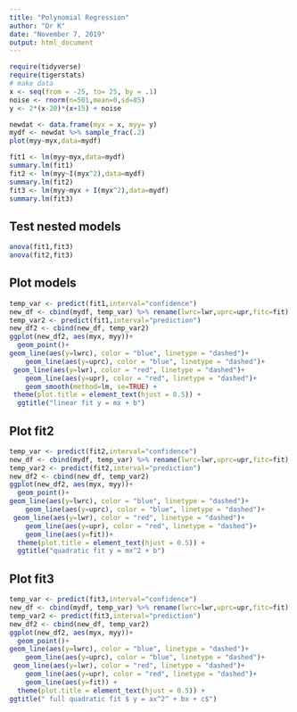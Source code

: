 ```yaml
---
title: "Polynomial Regression"
author: "Dr K"
date: "November 7, 2019"
output: html_document
---
```


```r
require(tidyverse)
require(tigerstats)
# make data
x <- seq(from = -25, to= 25, by = .1)
noise <- rnorm(n=501,mean=0,sd=85)
y <- 2*(x-20)*(x+15) + noise

```
```r
newdat <- data.frame(myx = x, myy= y)
mydf <- newdat %>% sample_frac(.2)
plot(myy~myx,data=mydf)
```

```r
fit1 <- lm(myy~myx,data=mydf)
summary.lm(fit1)
fit2 <- lm(myy~I(myx^2),data=mydf)
summary.lm(fit2)
fit3 <- lm(myy~myx + I(myx^2),data=mydf)
summary.lm(fit3)
```
## Test nested models

```r
anova(fit1,fit3)
anova(fit2,fit3)
```
## Plot models

```r
temp_var <- predict(fit1,interval="confidence") 
new_df <- cbind(mydf, temp_var) %>% rename(lwrc=lwr,uprc=upr,fitc=fit)
temp_var2 <- predict(fit1,interval="prediction") 
new_df2 <- cbind(new_df, temp_var2)  
ggplot(new_df2, aes(myx, myy))+
  geom_point()+
geom_line(aes(y=lwrc), color = "blue", linetype = "dashed")+
    geom_line(aes(y=uprc), color = "blue", linetype = "dashed")+
 geom_line(aes(y=lwr), color = "red", linetype = "dashed")+
    geom_line(aes(y=upr), color = "red", linetype = "dashed")+ 
    geom_smooth(method=lm, se=TRUE) +
 theme(plot.title = element_text(hjust = 0.5)) +
  ggtitle("linear fit y = mx + b")


```

## Plot fit2

```r
temp_var <- predict(fit2,interval="confidence") 
new_df <- cbind(mydf, temp_var) %>% rename(lwrc=lwr,uprc=upr,fitc=fit)
temp_var2 <- predict(fit2,interval="prediction") 
new_df2 <- cbind(new_df, temp_var2)  
ggplot(new_df2, aes(myx, myy))+
  geom_point()+
geom_line(aes(y=lwrc), color = "blue", linetype = "dashed")+
    geom_line(aes(y=uprc), color = "blue", linetype = "dashed")+
 geom_line(aes(y=lwr), color = "red", linetype = "dashed")+
    geom_line(aes(y=upr), color = "red", linetype = "dashed")+ 
    geom_line(aes(y=fit))+
  theme(plot.title = element_text(hjust = 0.5)) +
  ggtitle("quadratic fit y = mx^2 + b")


```

## Plot fit3

```r
temp_var <- predict(fit3,interval="confidence") 
new_df <- cbind(mydf, temp_var) %>% rename(lwrc=lwr,uprc=upr,fitc=fit)
temp_var2 <- predict(fit3,interval="prediction") 
new_df2 <- cbind(new_df, temp_var2)  
ggplot(new_df2, aes(myx, myy))+
  geom_point()+
geom_line(aes(y=lwrc), color = "blue", linetype = "dashed")+
    geom_line(aes(y=uprc), color = "blue", linetype = "dashed")+
 geom_line(aes(y=lwr), color = "red", linetype = "dashed")+
    geom_line(aes(y=upr), color = "red", linetype = "dashed")+ 
    geom_line(aes(y=fit)) +
  theme(plot.title = element_text(hjust = 0.5)) +
ggtitle(" full quadratic fit $ y = ax^2^ + bx + c$")

```
